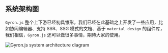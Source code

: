 ## 系统架构图

`Gyron.js` 整个上下游已经初具雏形，我们已经在此基础之上开发了一些应用，比如协同编辑器、支持 SSR、SSG 模式的文档、基于 `material design` 的组件库，我们相信，`Gyron.js` 还可以做很多事情，期待大家的使用。

![Gyron.js system architecture diagram](/assets/image/architecture-diagram-light.webp)
